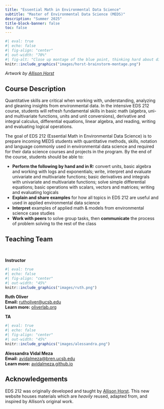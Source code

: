 ```yaml
---
title: "Essential Math in Environmental Data Science"
subtitle: "Master of Environmental Data Science (MEDS)"
description: "Summer 2025"
title-block-banner: false
toc: false
---
```


```r
#| eval: true 
#| echo: false
#| fig-align: "center"
#| out-width: "70%" 
#| fig-alt: "Close up montage of the blue point, thinking hard about different ways to calculate an exact slope. In gray text behind them are equations for slope, tangents, delta x, crumpled papers. Finally in the third illustration in the montage, the blue point is holding their arms up in victory with a lightbulb above them and the word 'LIMITS.'"
knitr::include_graphics("images/horst-brainstorm-montage.png")
```

::: {.gray-text .center-text}
*Artwork by [Allison Horst](https://allisonhorst.com/){target="_blank"}*
:::

## Course Description

Quantitative skills are critical when working with, understanding, analyzing and gleaning insights from environmental data. In the intensive EDS 212 course, students will refresh fundamental skills in basic math (algebra, uni- and multivariate functions, units and unit conversions), derivative and integral calculus, differential equations, linear algebra, and reading, writing and evaluating logical operations.

The goal of EDS 212 (Essential Math in Environmental Data Science) is to prepare incoming MEDS students with quantitative methods, skills, notation and language commonly used in environmental data science and required for their data science courses and projects in the program. By the end of the course, students should be able to: 

- **Perform the following by hand and in R:** convert units, basic algebra and working with logs and exponentials; write, interpret and evaluate univariate and multivariate functions; basic derivatives and integrals with univariate and multivariate functions; solve simple differential equations; basic operations with scalars, vectors and matrices; writing and evaluating logicals
- **Explain and share examples** for how all topics in EDS 212 are useful and used in applied environmental data science
- **Interpret** examples of applied math & models from environmental science case studies
- **Work with peers** to solve group tasks, then **communicate** the process of problem solving to the rest of the class


## Teaching Team

<br>

::: {.grid}
::: {.g-col-12 .g-col-md-6}

::: {.center-text .body-text-l}
**Instructor**
:::

```r
#| eval: true 
#| echo: false
#| fig-align: "center"
#| out-width: "45%" 
knitr::include_graphics("images/ruth.png")
```

::: {.center-text}
[**Ruth Oliver**]{.teal-text}  
**Email:** [rutholiver@ucsb.edu](mailto::rutholiver@ucsb.edu)  
**Learn more:** [oliverlab.org](https://oliverlab.org/){target="_blank"}  
:::

:::

::: {.g-col-12 .g-col-md-6}

::: {.center-text .body-text-l}
**TA**
:::

```r
#| eval: true 
#| echo: false
#| fig-align: "center"
#| out-width: "45%" 
knitr::include_graphics("images/alessandra.png")
```

::: {.center-text}
[**Alessandra Vidal Meza**]{.teal-text}  
**Email:** [avidalmeza@bren.ucsb.edu](mailto::avidalmeza@bren.ucsb.edu)   
**Learn more:** [avidalmeza.github.io](https://avidalmeza.github.io/){target="_blank"}
:::

:::
:::

## Acknowledgements

EDS 212 was originally developed and taught by [Allison Horst](https://allisonhorst.github.io/){target="_blank"}. This new website houses materials which are *heavily* reused, adapted from, and inspired by Allison's original work.
